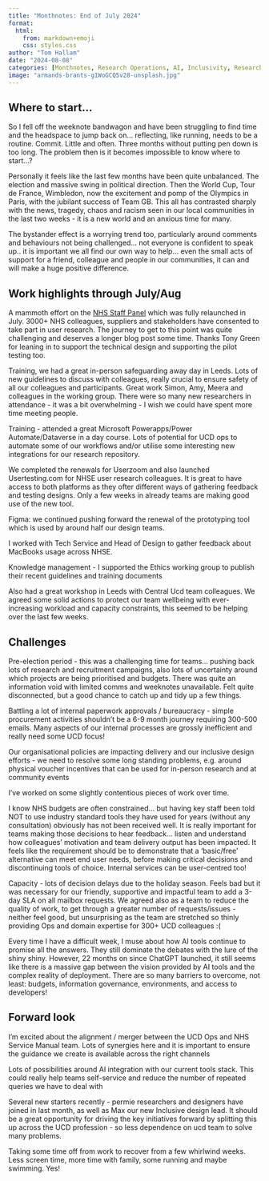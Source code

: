 ```yaml
---
title: "Monthnotes: End of July 2024"
format:
  html:
    from: markdown+emoji
    css: styles.css
author: "Tom Hallam"
date: "2024-08-08"
categories: [Monthnotes, Research Operations, AI, Inclusivity, Research Panels, Research Repo, Tools, User Needs, Ways of Working, Culture Change]
image: "armands-brants-g1WoGCQ5v28-unsplash.jpg"
---
```


## Where to start...

So I fell off the weeknote bandwagon and have been struggling to find time and the headspace to jump back on… reflecting, like running, needs to be a routine. Commit. Little and often. Three months without putting pen down is too long. The problem then is it becomes impossible to know where to start…? 

Personally it feels like the last few months have been quite unbalanced. The election and massive swing in political direction. Then the World Cup, Tour de France, Wimbledon, now the excitement and pomp of the Olympics in Paris, with the jubilant success of Team GB. This all has contrasted sharply with the news, tragedy, chaos and racism seen in our local communities in the last two weeks - it is a new world and an anxious time for many.

The bystander effect is a worrying trend too, particularly around comments and behaviours not being challenged… not everyone is confident to speak up.. it is important we all find our own way to help… even the small acts of support for a friend, colleague and people in our communities, it can and will make a huge positive difference.


## Work highlights through July/Aug

A mammoth effort on the [NHS Staff Panel](https://feedback.digital.nhs.uk/jfe/form/SV_6tfF7f0hYg4pEIC){.external target="_blank"} which was fully relaunched in July. 3000+ NHS colleagues, suppliers and stakeholders have consented to take part in user research. 
The journey to get to this point was quite challenging and deserves a longer blog post some time. Thanks Tony Green for leaning in to support the technical design and supporting the pilot testing too.


Training, we had a great in-person safeguarding away day in Leeds. Lots of new guidelines to discuss with colleagues, really crucial to ensure safety of all our colleagues and participants. Great work Simon, Amy, Meera and colleagues in the working group. There were so many new researchers in attendance - it was a bit overwhelming - I wish we could have spent more time meeting people.


Training - attended a great Microsoft Powerapps/Power Automate/Dataverse in a day course. Lots of potential for UCD ops to automate some of our workflows and/or utilise some interesting new integrations for our research repository.


We completed the renewals for Userzoom and also launched Usertesting.com for NHSE user research colleagues. It is great to have access to both platforms as they ofter different ways of gathering feedback and testing designs. Only a few weeks in already teams are making good use of the new tool.


Figma: we continued pushing forward the renewal of the prototyping tool which is used by around half our design teams. 


I worked with Tech Service and Head of Design to gather feedback about MacBooks usage across NHSE. 


Knowledge management - I supported the Ethics working group to publish their recent guidelines and training documents 


Also had a great workshop in Leeds with Central Ucd team colleagues. We agreed some solid actions to protect our team wellbeing with ever-increasing workload and capacity constraints, this seemed to be helping over the last few weeks.

## Challenges

Pre-election period - this was a challenging time for teams… pushing back lots of research and recruitment campaigns, also lots of uncertainty around which projects are being prioritised and budgets. There was quite an information void with limited comms and weeknotes unavailable. Felt quite disconnected, but a good chance to catch up and tidy up a few things. 

Battling a lot of internal paperwork approvals / bureaucracy - simple procurement activities shouldn’t be a 6-9 month journey requiring 300-500 emails. Many aspects of our internal processes are grossly inefficient and really need some UCD focus!

Our organisational policies are impacting delivery and our inclusive design efforts - we need to resolve some long standing problems, e.g. around physical voucher incentives that can be used for in-person research and at community events

I've worked on some slightly contentious pieces of work over time. 

I know NHS budgets are often constrained... but having key staff been told NOT to use industry standard tools they have used for years (without any consultation) obviously has not been received well. It is really important for teams making those decisions to hear feedback… listen and understand how colleagues' motivation and team delivery output has been impacted. It feels like the requirement should be to demonstrate that a ‘basic/free’ alternative can meet end user needs, before making critical decisions and discontinuing tools of choice. Internal services can be user-centred too!

Capacity - lots of decision delays due to the holiday season. Feels bad but it was necessary for our friendly, supportive and impactful team to add a 3-day SLA on all mailbox requests. We agreed also as a team to reduce the quality of work, to get through a greater number of requests/issues - neither feel good, but unsurprising as the team are stretched so thinly providing Ops and domain expertise for 300+ UCD colleagues :(  

Every time I have a difficult week, I muse about how AI tools continue to promise all the answers. They still dominate the debates with the lure of the shiny shiny. However, 22 months on since ChatGPT launched, it still seems like there is a massive gap between the vision provided by AI tools and the complex reality of deployment. There are so many barriers to overcome, not least: budgets, information governance, environments, and access to developers!

## Forward look

I’m excited about the alignment / merger between the UCD Ops and NHS Service Manual team. Lots of synergies here and it is important to ensure the guidance we create is available across the right channels

Lots of possibilities around AI integration with our current tools stack. This could really help teams self-service and reduce the number of repeated queries we have to deal with

Several new starters recently - permie researchers and designers have joined in last month, as well as Max our new Inclusive design lead.  It should be a great opportunity for driving the key initiatives forward by splitting this up across the UCD profession - so less dependence on ucd team to solve many problems.

Taking some time off from work to recover from a few whirlwind weeks. Less screen time, more time with family, some running and maybe swimming. Yes!

